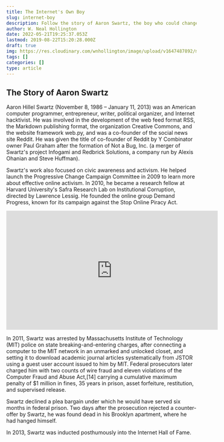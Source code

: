 ```yaml
---
title: The Internet's Own Boy
slug: internet-boy
description: Follow the story of Aaron Swartz, the boy who could change the world.
author: W. Neal Hollington
date: 2022-05-21T19:25:37.053Z
lastmod: 2019-08-22T15:20:28.000Z
draft: true
img: https://res.cloudinary.com/wnhollington/image/upload/v1647487892/my-gatsby-site/large_river_gd245269c4_1920_85a17f2a54.jpg
tags: []
categories: []
type: article
---
```


## The Story of Aaron Swartz

Aaron Hillel Swartz (November 8, 1986 – January 11, 2013) was an American computer programmer, entrepreneur, writer, political organizer, and Internet hacktivist. He was involved in the development of the web feed format RSS, the Markdown publishing format, the organization Creative Commons, and the website framework web.py, and was a co-founder of the social news site Reddit. He was given the title of co-founder of Reddit by Y Combinator owner Paul Graham after the formation of Not a Bug, Inc. (a merger of Swartz's project Infogami and Redbrick Solutions, a company run by Alexis Ohanian and Steve Huffman).

Swartz's work also focused on civic awareness and activism. He helped launch the Progressive Change Campaign Committee in 2009 to learn more about effective online activism. In 2010, he became a research fellow at Harvard University's Safra Research Lab on Institutional Corruption, directed by Lawrence Lessig. He founded the online group Demand Progress, known for its campaign against the Stop Online Piracy Act.

<iframe
  width="560"
  height="315"
  src="https://www.youtube.com/embed/PFQGjEJ9PEc"
  frameborder="0"
  allow="accelerometer; autoplay; encrypted-media; gyroscope; picture-in-picture"
  allowfullscreen
></iframe>

In 2011, Swartz was arrested by Massachusetts Institute of Technology (MIT) police on state breaking-and-entering charges, after connecting a computer to the MIT network in an unmarked and unlocked closet, and setting it to download academic journal articles systematically from JSTOR using a guest user account issued to him by MIT. Federal prosecutors later charged him with two counts of wire fraud and eleven violations of the Computer Fraud and Abuse Act,[14] carrying a cumulative maximum penalty of $1 million in fines, 35 years in prison, asset forfeiture, restitution, and supervised release.

Swartz declined a plea bargain under which he would have served six months in federal prison. Two days after the prosecution rejected a counter-offer by Swartz, he was found dead in his Brooklyn apartment, where he had hanged himself.

In 2013, Swartz was inducted posthumously into the Internet Hall of Fame.
